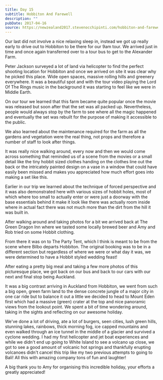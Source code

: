 ```yaml
---
title: Day 15
subtitle: Hobbiton And Farewell
description: ""
pubDate: 2017-04-16
source: https://newzealand2017.stevenocchipinti.com/hobbiton-and-farewell/
---
```


Our last did not involve a nice relaxing sleep in, instead we got up really
early to drive out to Hobbiton to be there for our 9am tour. We arrived just in
time and once again transferred over to a tour bus to get to the Alexander Farm.

Peter Jackson surveyed a lot of land via helicopter to find the perfect shooting
location for Hobbiton and once we arrived on site it was clear why he picked
this place. Wide open spaces, massive rolling hills and greenery everywhere. It
was a beautiful spot and with the tour video playing the Lord Of The Rings music
in the background it was starting to feel like we were in Middle Earth.

On our tour we learned that this farm became quite popular once the movie was
released but soon after that the set was all packed up. Nevertheless, people
would always stop by the farm to see where all the magic happened and eventually
the set was rebuilt for the purpose of making it accessible to the public.

We also learned about the maintenance required for the farm as all the gardens
and vegetation were the real thing, not props and therefore a number of staff to
look after things.

It was really nice walking around, every now and then we would come across
something that reminded us of a scene from the movies or a small detail like the
tiny hobbit sized clothes handing on the clothes line out the back or the
intricately painted design on a vase in a window that could have easily been
missed and makes you appreciated how much effort goes into making a set like
this.

Earlier in our trip we learned about the technique of forced perspective and it
was also demonstrated here with various sizes of hobbit holes, most of which
where too small to actually enter or were just a doorway with the base
essentials behind it make it look like there was actually room inside where in
actual fact there was not much more than the dirt from the hill it was built in.

After walking around and taking photos for a bit we arrived back at The Green
Dragon Inn where we tasted some locally brewed beer and Amy and Rob tried on
some Hobbit clothing.

From there it was on to The Party Tent, which I think is meant to be from the
scene where Bilbo departs Hobbiton. The original booking was to be in a
different section but regardless of where we were or what day it was, we were
determined to have a Hobbit styled wedding feast!

After eating a pretty big meal and taking a few more photos of this picturesque
place, we got back on our bus and back to our cars with our next and final stop
being Auckland.

It was a big contrast arriving in Auckland from Hobbiton, we went from such a
big open, green farm land to the dense concrete jungle of a major city in one
car ride but to balance it out a little we decided to head to Mount Eden first
which had a massive (green) crater at the top and nice panoramic views from the
lookout point. We spent a bit of time wondering around, taking in the sights and
reflecting on our awesome holiday.

We've done a lot of driving, ate a lot of burgers, seen cities, lush green
hills, stunning lakes, rainbows, thick morning fog, ice capped mountains and
even walked through an ice tunnel in the middle of a glacier and survived a
cyclone wedding. I had my first helicopter and jet boat experiences and while we
didn't end up going to White Island to see a volcano up close, we got to see a
good amount of volcanic hot springs and thankfully erupting volcanoes didn't
cancel this trip like my two previous attempts to going to Bali! All this with
amazing company tons of fun and laughter!

A big thank you to Amy for organising this incredible holiday, your efforts a
greatly appreciated!
